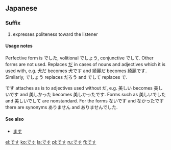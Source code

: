 ==Japanese==

===Suffix===
{{ja-pos|h|suffix|rom=desu}}
# expresses politeness toward the listener

====Usage notes====
Perfective form is でした, volitional でしょう, conjunctive でして. Other forms are not used. Replaces [[だ]] in cases of nouns and adjectives which it is used with, e.g. 犬だ becomes 犬です and 綺麗だ becomes 綺麗です. Similarly, でしょう replaces だろう and でして replaces で.

です attaches as is to adjectives used without だ, e.g. 美しい becomes 美しいです and 美しかった becomes 美しかったです. Forms such as 美しいでした and 美しいでして are nonstandard. For the forms ないです and なかったです there are synonyms ありません and ありませんでした.

====See also====
*[[ます]]

[[el:です]]
[[ko:です]]
[[la:です]]
[[pl:です]]
[[ru:です]]
[[fi:です]]